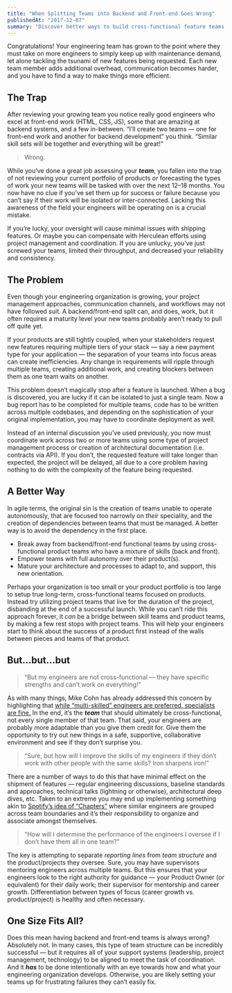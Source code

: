 ```yaml
---
title: "When Splitting Teams into Backend and Front-end Goes Wrong"
publishedAt: "2017-12-07"
summary: "Discover better ways to build cross-functional feature teams without increasing dependencies"
---
```


Congratulations! Your engineering team has grown to the point where they
must take on more engineers to simply keep up with maintenance demand,
let alone tackling the tsunami of new features being requested. Each new
team member adds additional overhead, communication becomes harder,
and you have to find a way to make things more efficient.

## The Trap

After reviewing your growing team you notice really good engineers who
excel at front-end work (HTML, CSS, JS), some that are amazing at backend
systems, and a few in-between. “I’ll create two teams — one for front-end
work and another for backend development” you think. “Similar skill sets
will be together and everything will be great!”

> Wrong.

While you’ve done a great job assessing your **_team_**, you fallen into the trap of
not reviewing your current portfolio of products _or_ forecasting the types of
work your new teams will be tasked with over the next 12–18 months. You
now have no clue if you’ve set them up for success or failure because you
can’t say if their work will be isolated or inter-connected. Lacking this
awareness of the field your engineers will be operating on is a crucial
mistake.

If you’re lucky, your oversight will cause minimal issues with shipping
features. Or maybe you can compensate with Herculean efforts using project
management and coordination. If you are unlucky, you’ve just screwed your
teams, limited their throughput, and decreased your reliability and
consistency.

## The Problem

Even though your engineering organization is growing, your project
management approaches, communication channels, and workflows may not
have followed suit. A backend/front-end split can, and does, work, but it
often requires a maturity level your new teams probably aren’t ready to pull
off quite yet.

If your products are still tightly coupled, when your stakeholders request
new features requiring multiple tiers of your stack — say a new payment type
for your application — the separation of your teams into focus areas can
create inefficiencies. Any change in requirements will ripple through
multiple teams, creating additional work, and creating blockers between
them as one team waits on another.

This problem doesn’t magically stop after a feature is launched. When a bug
is discovered, you are lucky if it can be isolated to just a single team. Now a
bug report has to be completed for multiple teams, code has to be written
across multiple codebases, and depending on the sophistication of your
original implementation, you may have to coordinate deployment as well.

Instead of an internal discussion you’ve used previously, you now must
coordinate work across two or more teams using some type of project
management process or creation of architectural documentation (i.e.
contracts via API). If you don’t, the requested feature will take longer than
expected, the project will be delayed, all due to a core problem having
nothing to do with the complexity of the feature being requested.

## A Better Way

In agile terms, the original sin is the creation of teams unable to operate
autonomously, that are focused too narrowly on _their_ speciality, and the
creation of dependencies between teams that must be managed. A better
way is to avoid the dependency in the first place.

-   Break away from backend/front-end functional teams by using cross-
    functional product teams who have a mixture of skills (back and front).
-   Empower teams with full autonomy over their product(s).
-   Mature your architecture and processes to adapt to, and support, this
    new orientation.

Perhaps your organization is too small or your product portfolio is too large
to setup true long-term, cross-functional teams focused on products. Instead
try utilizing project teams that live for the duration of the project, disbanding
at the end of a successful launch. While you can’t ride this approach forever,
it _can_ be a bridge between skill teams and product teams, by making a few
rest stops with project teams. This will help your engineers start to think
about the success of a product first instead of the walls between pieces and
teams of that product.

## But…but…but

> “But my engineers are not cross-functional — they have specific strengths and can’t work on everything!”

As with many things, Mike Cohn has already addressed this concern by
highlighting that [while “multi-skilled” engineers are preferred, specialists
are fine.](https://www.mountaingoatsoftware.com/blog/cross-functional-doesnt-mean-everyone-can-do-everything)
In the end, it’s the **_team_** that should ultimately be cross-functional,
not every single member of that team. That said, your engineers are
probably more adaptable than you give them credit for. Give them the
opportunity to try out new things in a safe, supportive, collaborative
environment and see if they don’t surprise you.

> “Sure, but how will I improve the skills of my engineers if they don’t work with
> other people with the same skills? Iron sharpens iron!”

There are a number of ways to do this that have minimal effect on the
shipment of features — regular engineering discussions, baseline standards
and approaches, technical talks (lightning or otherwise), architectural deep
dives, etc. Taken to an extreme you may end up implementing something
akin to [Spotify’s idea of “Chapters”](http://blog.crisp.se/2012/11/14/henrikkniberg/scaling-agile-at-spotify) where similar engineers are grouped
across team boundaries and it’s their responsibility to organize and associate
amongst themselves.

> “How will I determine the performance of the engineers I oversee if I don’t have
> them all in one team?”

The key is attempting to separate _reporting lines_ from _team structure_ and the
product/projects they oversee. Sure, you may have supervisors mentoring
engineers across multiple teams. But this ensures that your engineers look to
the right authority for guidance — your Product Owner (or equivalent) for
their daily work; their supervisor for mentorship and career growth.
Differentiation between types of focus (career growth vs. product/project) is
healthy and often necessary.

## One Size Fits All?

Does this mean having backend and front-end teams is always wrong?
Absolutely not. In many cases, this type of team structure can be incredibly
successful — but it requires all of your support systems (leadership, project
management, technology) to be aligned to meet the task of coordination.
And it **_has_** to be done intentionally with an eye towards how and what your
engineering organization develops. Otherwise, you are likely setting your
teams up for frustrating failures they can’t easily fix.
